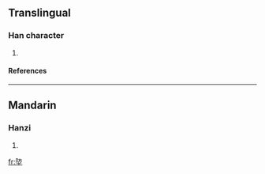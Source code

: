 ==Translingual==
===Han character===
{{Han char|rn=32|rad=土|as=07|sn=10|four=|canj=弓尸土 (NSG)}}
# {{defn|Han|sort=土07}}
====References====
{{Han ref|kx=0229.210|dkj=05109|dj=0465.110|hdz=10442.100|uh=57C5|ud=22469}}
----
==Mandarin==
===Hanzi===
{{cmn-hanzi|pin=[[fáng]] ([[fang2]])|wg=fang<sup>2</sup>}}
# {{defn|Mandarin}}

[[fr:埅]]